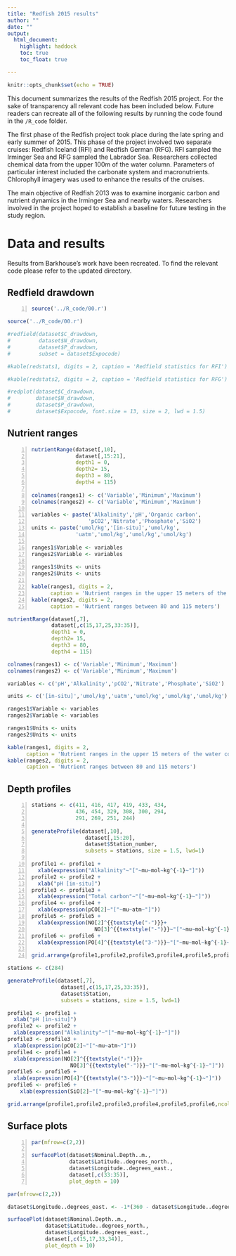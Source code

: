 ```yaml
---
title: "Redfish 2015 results"
author: ""
date: ""
output:
  html_document:
    highlight: haddock
    toc: true
    toc_float: true

---
```


```r
knitr::opts_chunk$set(echo = TRUE)
```

 
This document summarizes the results of the Redfish 2015 project. For the sake of transparency all relevant code has been included below. Future readers can recreate all of the following results by running the code found in the `/R_code` folder.   

The first phase of the Redfish project took place during the late spring and early summer of 2015. This phase of the project involved two separate cruises: Redfish Iceland (RFI) and Redfish German (RFG). RFI sampled the Irminger Sea and RFG sampled the Labrador Sea. Researchers collected chemical data from the upper 100m of the water column. Parameters of particular interest included the carbonate system and macronutrients. Chlorophyll imagery was used to enhance the results of the cruises.

The main objective of Redfish 2013 was to examine inorganic carbon and nutrient dynamics in the Irminger Sea and nearby waters. Researchers involved in the project hoped to establish a baseline for future testing in the study region.

# Data and results

Results from Barkhouse's work have been recreated. To find the relevant code please refer to the updated directory.

## Redfield drawdown

```{#numCode .R .numberLines}
source('../R_code/00.r')
```

```r

source('../R_code/00.r')


```



```r
#redfield(dataset$C_drawdown, 
#         dataset$N_drawdown, 
#         dataset$P_drawdown,
#         subset = dataset$Expocode)

#kable(redstats1, digits = 2, caption = 'Redfield statistics for RFI')

#kable(redstats2, digits = 2, caption = 'Redfield statistics for RFG')

```



```r
#redplot(dataset$C_drawdown, 
#        dataset$N_drawdown, 
#        dataset$P_drawdown, 
#        dataset$Expocode, font.size = 13, size = 2, lwd = 1.5)

```

## Nutrient ranges

```{#numCode .R .numberLines}
nutrientRange(dataset[,10],
              dataset[,15:21],
              depth1 = 0, 
              depth2= 15, 
              depth3 = 80,
              depth4 = 115)

colnames(ranges1) <- c('Variable','Minimum','Maximum')
colnames(ranges2) <- c('Variable','Minimum','Maximum')

variables <- paste('Alkalinity','pH','Organic carbon',
                  'pCO2','Nitrate','Phosphate','SiO2')
units <- paste('umol/kg','[in-situ]','umol/kg',
              'uatm','umol/kg','umol/kg','umol/kg')

ranges1$Variable <- variables
ranges2$Variable <- variables

ranges1$Units <- units
ranges2$Units <- units

kable(ranges1, digits = 2, 
      caption = 'Nutrient ranges in the upper 15 meters of the water column')
kable(ranges2, digits = 2, 
      caption = 'Nutrient ranges between 80 and 115 meters')

```

```r
nutrientRange(dataset[,7],
              dataset[,c(15,17,25,33:35)],
              depth1 = 0, 
              depth2= 15, 
              depth3 = 80,
              depth4 = 115)

colnames(ranges1) <- c('Variable','Minimum','Maximum')
colnames(ranges2) <- c('Variable','Minimum','Maximum')

variables <- c('pH','Alkalinity','pCO2','Nitrate','Phosphate','SiO2')

units <- c('[in-situ]','umol/kg','uatm','umol/kg','umol/kg','umol/kg')

ranges1$Variable <- variables
ranges2$Variable <- variables

ranges1$Units <- units
ranges2$Units <- units

kable(ranges1, digits = 2, 
      caption = 'Nutrient ranges in the upper 15 meters of the water column')
kable(ranges2, digits = 2, 
      caption = 'Nutrient ranges between 80 and 115 meters')
```

## Depth profiles
```{#numCode .R .numberLines}
stations <- c(411, 416, 417, 419, 433, 434, 
              436, 454, 329, 308, 300, 294, 
              291, 269, 251, 244)

generateProfile(dataset[,10], 
                 dataset[,15:20], 
                 dataset$Station_number,
                 subsets = stations, size = 1.5, lwd=1)

profile1 <- profile1 + 
  xlab(expression("Alkalinity"~"["~mu~mol~kg^{-1}~"]"))
profile2 <- profile2 + 
  xlab("pH [in-situ]")
profile3 <- profile3 + 
  xlab(expression("Total carbon"~"["~mu~mol~kg^{-1}~"]"))
profile4 <- profile4 + 
  xlab(expression(pCO[2]~"["~mu~atm~"]"))
profile5 <- profile5 + 
  xlab(expression(NO[2]^{{textstyle("-")}}+
                    NO[3]^{{textstyle("-")}}~"["~mu~mol~kg^{-1}~"]"))
profile6 <- profile6 + 
  xlab(expression(PO[4]^{{textstyle("3-")}}~"["~mu~mol~kg^{-1}~"]"))

grid.arrange(profile1,profile2,profile3,profile4,profile5,profile6,ncol=2)

```


```r
stations <- c(284)

generateProfile(dataset[,7], 
                 dataset[,c(15,17,25,33:35)], 
                 dataset$Station,
                 subsets = stations, size = 1.5, lwd=1)

profile1 <- profile1 + 
  xlab("pH [in-situ]")
profile2 <- profile2 + 
  xlab(expression("Alkalinity"~"["~mu~mol~kg^{-1}~"]"))
profile3 <- profile3 + 
  xlab(expression(pCO[2]~"["~mu~atm~"]"))
profile4 <- profile4 + 
  xlab(expression(NO[2]^{{textstyle("-")}}+
                    NO[3]^{{textstyle("-")}}~"["~mu~mol~kg^{-1}~"]"))
profile5 <- profile5 + 
  xlab(expression(PO[4]^{{textstyle("3-")}}~"["~mu~mol~kg^{-1}~"]"))
profile6 <- profile6 +
    xlab(expression(SiO[2]~"["~mu~mol~kg^{-1}~"]"))

grid.arrange(profile1,profile2,profile3,profile4,profile5,profile6,ncol=2)

```


## Surface plots
```{#numCode .R .numberLines}
par(mfrow=c(2,2))

surfacePlot(dataset$Nominal.Depth..m.,
            dataset$Latitude..degrees_north.,
            dataset$Longitude..degrees_east.,
            dataset[,c(33:35)],
            plot_depth = 10)

```

```r
par(mfrow=c(2,2))

dataset$Longitude..degrees_east. <- -1*(360 - dataset$Longitude..degrees_east.) 

surfacePlot(dataset$Nominal.Depth..m.,
            dataset$Latitude..degrees_north.,
            dataset$Longitude..degrees_east.,
            dataset[,c(15,17,33,34)],
            plot_depth = 10)

```
